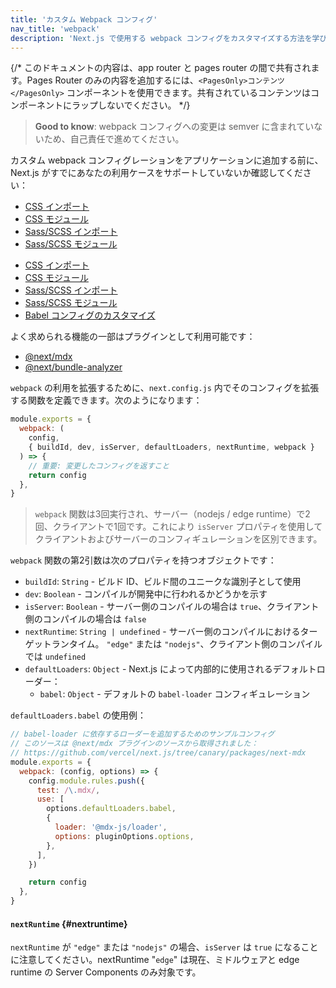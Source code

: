 ```yaml
---
title: 'カスタム Webpack コンフィグ'
nav_title: 'webpack'
description: 'Next.js で使用する webpack コンフィグをカスタマイズする方法を学びましょう'
---
```


{/* このドキュメントの内容は、app router と pages router の間で共有されます。Pages Router のみの内容を追加するには、`<PagesOnly>コンテンツ</PagesOnly>` コンポーネントを使用できます。共有されているコンテンツはコンポーネントにラップしないでください。 */}

> **Good to know**: webpack コンフィグへの変更は semver に含まれていないため、自己責任で進めてください。

カスタム webpack コンフィグレーションをアプリケーションに追加する前に、Next.js がすでにあなたの利用ケースをサポートしていないか確認してください：

<AppOnly>

- [CSS インポート](/docs/app/building-your-application/styling/css)
- [CSS モジュール](/docs/app/building-your-application/styling/css#css-modules)
- [Sass/SCSS インポート](/docs/app/building-your-application/styling/sass)
- [Sass/SCSS モジュール](/docs/app/building-your-application/styling/sass)

</AppOnly>

<PagesOnly>

- [CSS インポート](https://nextjs.org/docs/canary/pages/building-your-application/styling)
- [CSS モジュール](https://nextjs.org/docs/canary/pages/building-your-application/styling/css-modules)
- [Sass/SCSS インポート](https://nextjs.org/docs/canary/pages/building-your-application/styling/sass)
- [Sass/SCSS モジュール](https://nextjs.org/docs/canary/pages/building-your-application/styling/sass)
- [Babel コンフィグのカスタマイズ](https://nextjs.org/docs/canary/pages/building-your-application/configuring/babel)

</PagesOnly>

よく求められる機能の一部はプラグインとして利用可能です：

- [@next/mdx](https://github.com/vercel/next.js/tree/canary/packages/next-mdx)
- [@next/bundle-analyzer](https://github.com/vercel/next.js/tree/canary/packages/next-bundle-analyzer)

`webpack` の利用を拡張するために、`next.config.js` 内でそのコンフィグを拡張する関数を定義できます。次のようになります：

```js title="next.config.js"
module.exports = {
  webpack: (
    config,
    { buildId, dev, isServer, defaultLoaders, nextRuntime, webpack }
  ) => {
    // 重要: 変更したコンフィグを返すこと
    return config
  },
}
```

> `webpack` 関数は3回実行され、サーバー（nodejs / edge runtime）で2回、クライアントで1回です。これにより `isServer` プロパティを使用してクライアントおよびサーバーのコンフィギュレーションを区別できます。

`webpack` 関数の第2引数は次のプロパティを持つオブジェクトです：

- `buildId`: `String` - ビルド ID、ビルド間のユニークな識別子として使用
- `dev`: `Boolean` - コンパイルが開発中に行われるかどうかを示す
- `isServer`: `Boolean` - サーバー側のコンパイルの場合は `true`、クライアント側のコンパイルの場合は `false`
- `nextRuntime`: `String | undefined` - サーバー側のコンパイルにおけるターゲットランタイム。 `"edge"` または `"nodejs"`、クライアント側のコンパイルでは `undefined`
- `defaultLoaders`: `Object` - Next.js によって内部的に使用されるデフォルトローダー：
  - `babel`: `Object` - デフォルトの `babel-loader` コンフィギュレーション

`defaultLoaders.babel` の使用例：

```js
// babel-loader に依存するローダーを追加するためのサンプルコンフィグ
// このソースは @next/mdx プラグインのソースから取得されました：
// https://github.com/vercel/next.js/tree/canary/packages/next-mdx
module.exports = {
  webpack: (config, options) => {
    config.module.rules.push({
      test: /\.mdx/,
      use: [
        options.defaultLoaders.babel,
        {
          loader: '@mdx-js/loader',
          options: pluginOptions.options,
        },
      ],
    })

    return config
  },
}
```

#### `nextRuntime` {#nextruntime}

`nextRuntime` が `"edge"` または `"nodejs"` の場合、`isServer` は `true` になることに注意してください。nextRuntime "`edge`" は現在、ミドルウェアと edge runtime の Server Components のみ対象です。
